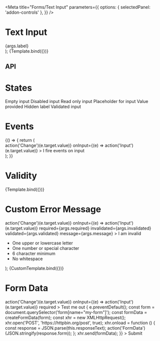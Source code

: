 

<Meta
  title="Forms/Text Input"
  parameters={{
    options: { selectedPanel: 'addon-controls' },
  }}
/>

# Text Input

<GuidelineLink path="text-input" />

  <div
    style={{
      display: 'grid',
      gridGap: '1rem',
      gridTemplateColumns: 'repeat(1, 300px)',
    }}
  >
    <PharosTextInput
      name="story-input"
      type={args.type}
      hideLabel={args.hideLabel}
      validated={args.validated}
      invalidated={args.invalidated}
      required={args.required}
      message={args.message}
      placeholder={args.placeholder}
      disabled={args.disabled}
      readonly={args.readonly}
      value={args.value}
    >
      <span slot="label">{args.label}</span>
    </PharosTextInput>
  </div>
);

<Canvas withToolbar>
  <Story
    name="Base"
    argTypes={{
      type: {
        options: ['email', 'hidden', 'number', 'password', 'search', 'tel', 'text', 'url'],
        control: {
          type: 'inline-radio',
        },
        defaultValue: 'text',
      },
    }}
    args={{
      hideLabel: false,
      label: 'I am a label',
      placeholder: 'Enter some text',
      value: '',
    }}
  >
    {Template.bind({})}
  </Story>
</Canvas>

## API

<ArgsTable of={PharosTextInput} />

# States

<Canvas withToolbar>
  <Story name="States">
    <div
      style={{
        display: 'grid',
        gridGap: '1rem',
        gridTemplateColumns: 'repeat(2, 300px)',
      }}
    >
      <PharosTextInput>
        <span slot="label">Empty input</span>
      </PharosTextInput>
      <PharosTextInput disabled>
        <span slot="label">Disabled input</span>
      </PharosTextInput>
      <PharosTextInput readonly value="Example text">
        <span slot="label">Read only input</span>
      </PharosTextInput>
      <PharosTextInput placeholder="example placeholder text">
        <span slot="label">Placeholder for input</span>
      </PharosTextInput>
      <PharosTextInput value="This value was provided">
        <span slot="label">Value provided</span>
      </PharosTextInput>
      <PharosTextInput hideLabel value="Hidden label input">
        <span slot="label">Hidden label</span>
      </PharosTextInput>
      <PharosTextInput value="A validated value" validated>
        <span slot="label">Validated input</span>
      </PharosTextInput>
    </div>
  </Story>
</Canvas>

# Events

<Canvas withToolbar>
  <Story name="Events">
    {() => {
      return (
        <div
          style={{
            display: 'grid',
            gridGap: '1rem',
            gridTemplateColumns: 'repeat(1, 250px)',
          }}
        >
          <PharosTextInput
            placeholder="Enter some text"
            onChange={(e) => action('Change')(e.target.value)}
            onInput={(e) => action('Input')(e.target.value)}
          >
            <span slot="label">I fire events on input</span>
          </PharosTextInput>
        </div>
      );
    }}
  </Story>
</Canvas>

# Validity

<Canvas withToolbar>
  <Story
    name="Validity"
    argTypes={{
      label: { table: { disable: true }, defaultValue: 'Test me out' },
      placeholder: {
        table: { disable: true },
        defaultValue: 'Enter some text',
      },
      value: { table: { disable: true }, defaultValue: ' ' },
      type: { table: { disable: true }, defaultValue: 'text' },
    }}
    args={{
      label: 'Test me out',
      required: true,
      invalidated: true,
      validated: false,
      message: 'This password does not meet the requirements',
    }}
  >
    {Template.bind({})}
  </Story>
</Canvas>

# Custom Error Message

  <div
    style={{
      display: 'grid',
      gridGap: '1rem',
      gridTemplateColumns: 'repeat(1, 300px)',
    }}
  >
    <PharosTextInput
      placeholder="Enter some text"
      onChange={(e) => action('Change')(e.target.value)}
      onInput={(e) => action('Input')(e.target.value)}
      required={args.required}
      invalidated={args.invalidated}
      validated={args.validated}
      message={args.message}
    >
      <span slot="label">I am invalid</span>
      <span slot="message">
        <ul style={{ margin: 0, paddingInlineStart: '1.5rem' }}>
          <li>One upper or lowercase letter</li>
          <li>One number or special character</li>
          <li>6 character minimum</li>
          <li>No whitespace</li>
        </ul>
      </span>
    </PharosTextInput>
  </div>
);

<Canvas withToolbar>
  <Story
    name="Custom Error Message"
    args={{
      required: false,
      invalidated: true,
      validated: false,
      message: 'This password does not meet the requirements',
    }}
  >
    {CustomTemplate.bind({})}
  </Story>
</Canvas>

# Form Data

<Canvas withToolbar>
  <Story name="Form Data">
    <div
      style={{
        display: 'grid',
        gridGap: '1rem',
        gridTemplateColumns: 'repeat(1, 300px)',
      }}
    >
      <form name="my-form" action="https://httpbin.org/post" method="POST">
        <PharosTextInput
          style={{ marginBottom: '0.5rem' }}
          name="my-text-input"
          placeholder="Enter some text"
          onChange={(e) => action('Change')(e.target.value)}
          onInput={(e) => action('Input')(e.target.value)}
          required
        >
          <span slot="label">Test me out</span>
        </PharosTextInput>
        <PharosButton
          type="submit"
          value="Submit"
          onClick={(e) => {
            e.preventDefault();
            const form = document.querySelector('form[name="my-form"]');
            const formData = createFormData(form);
            const xhr = new XMLHttpRequest();
            xhr.open('POST', 'https://httpbin.org/post', true);
            xhr.onload = function () {
              const response = JSON.parse(this.responseText);
              action('FormData')(JSON.stringify(response.form));
            };
            xhr.send(formData);
          }}
        >
          Submit
        </PharosButton>
      </form>
    </div>
  </Story>
</Canvas>
